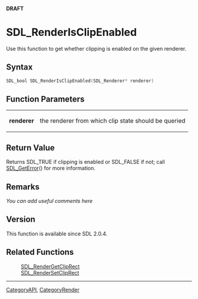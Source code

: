 <span color="red">'''DRAFT'''</span>

<!-- #*^*^*^*^*See http://wiki.libsdl.org/moin.cgi/SGFunctions for details on editing this page*^*^*^*^* -->


= SDL_RenderIsClipEnabled =
Use this function to get whether clipping is enabled on the given renderer.




== Syntax ==
<syntaxhighlight lang='c++'>
SDL_bool SDL_RenderIsClipEnabled(SDL_Renderer* renderer)
</syntaxhighlight>


== Function Parameters ==
{|
|'''renderer'''
|the renderer from which clip state should be queried
|}


== Return Value ==
Returns SDL_TRUE if clipping is enabled or SDL_FALSE if not; call [[SDL_GetError]]() for more information.



== Remarks ==
''You can add useful comments here''

<!-- #Leave this section as-is unless you have a remark to put in.  In that case, replace ''You can add useful comments here'' with your remark(s) following the Style Guide instructions.  Leave the rest of the markup alone and delete this comment. -->

== Version ==
This function is available since SDL 2.0.4.

== Related Functions ==
:[[SDL_RenderGetClipRect]]
:[[SDL_RenderSetClipRect]]

----
[[CategoryAPI]], [[CategoryRender]]
<!-- #See the Style Guide for instructions on editing the footer. -->
